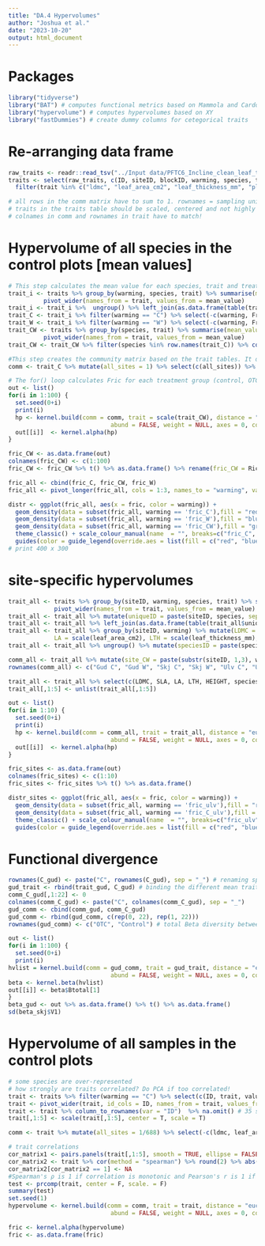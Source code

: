 ```yaml
---
title: "DA.4 Hypervolumes"
author: "Joshua et al."
date: "2023-10-20"
output: html_document
---
```

# Packages
```r
library("tidyverse")
library("BAT") # computes functional metrics based on Mammola and Cardoso (2020)
library("hypervolume") # computes hypervolumes based on XY
library("fastDummies") # create dummy columns for cetegorical traits
```

# Re-arranging data frame
```r
raw_traits <- readr::read_tsv("../Input data/PFTC6_Incline_clean_leaf_traits_2022.txt", guess_max = Inf)
traits <- select(raw_traits, c(ID, siteID, blockID, warming, species, trait, value)) %>% na.omit() %>%
  filter(trait %in% c("ldmc", "leaf_area_cm2", "leaf_thickness_mm", "plant_height_cm", "sla_cm2_g"))# one sample removed: DLL3549

# all rows in the comm matrix have to sum to 1. rownames = sampling units, colnames = species
# traits in the traits table should be scaled, centered and not highly correlated. rownames = species, colnames = traits.
# colnames in comm and rownames in trait have to match!
```

# Hypervolume of all species in the control plots [mean values]
```r
# This step calculates the mean value for each species, trait and treatment. It also removes 10 species that only occur in C or W.
trait_i <- traits %>% group_by(warming, species, trait) %>% summarise(mean_value = mean(value, na.rm = TRUE)) %>%
          pivot_wider(names_from = trait, values_from = mean_value)
trait_i <- trait_i %>%  ungroup() %>% left_join(as.data.frame(table(trait_i$species)), by = c("species" = "Var1")) %>% filter(Freq == 2)
trait_C <- trait_i %>% filter(warming == "C") %>% select(-c(warming, Freq)) %>% column_to_rownames(var = "species")
trait_W <- trait_i %>% filter(warming == "W") %>% select(-c(warming, Freq)) %>% column_to_rownames(var = "species")
trait_CW <- traits %>% group_by(species, trait) %>% summarise(mean_value = mean(value, na.rm = TRUE)) %>%
          pivot_wider(names_from = trait, values_from = mean_value)
trait_CW <- trait_CW %>% filter(species %in% row.names(trait_C)) %>% column_to_rownames(var = "species")

#This step creates the community matrix based on the trait tables. It does not matter for functional richness (Fric) computation if each species has abundance of 1 or 1/35 or 1/38 etc.
comm <- trait_C %>% mutate(all_sites = 1) %>% select(c(all_sites)) %>% t()

# The for() loop calculates Fric for each treatment group (control, OTC, both) 100 times
out <- list()
for(i in 1:100) {
  set.seed(0+i)
  print(i)
  hp <- kernel.build(comm = comm, trait = scale(trait_CW), distance = "euclidean", method.hv = "gaussian",
                             abund = FALSE, weight = NULL, axes = 0, convert = 0)
  out[[i]]  <- kernel.alpha(hp)
}

fric_CW <- as.data.frame(out)
colnames(fric_CW) <- c(1:100)
fric_CW <- fric_CW %>% t() %>% as.data.frame() %>% rename(fric_CW = Richness)

fric_all <- cbind(fric_C, fric_CW, fric_W)
fric_all <- pivot_longer(fric_all, cols = 1:3, names_to = "warming", values_to = "fric")

distr <- ggplot(fric_all, aes(x = fric, color = warming)) + 
  geom_density(data = subset(fric_all, warming == 'fric_C'),fill = "red", alpha = 0.2) +
  geom_density(data = subset(fric_all, warming == 'fric_W'),fill = "blue", alpha = 0.2) +
  geom_density(data = subset(fric_all, warming == 'fric_CW'),fill = "green", alpha = 0.2) +
  theme_classic() + scale_colour_manual(name  = "", breaks=c("fric_C", "fric_W", "fric_CW"), labels = c("C", "OTC", "Both"), values=c("red", "blue", "green")) +
  guides(color = guide_legend(override.aes = list(fill = c("red", "blue", "green")))) + theme(legend.position = c(0.9, 0.9))
# print 400 x 300
```

# site-specific hypervolumes
```r
trait_all <- traits %>% group_by(siteID, warming, species, trait) %>% summarise(mean_value = mean(value, na.rm = TRUE)) %>%
             pivot_wider(names_from = trait, values_from = mean_value)
trait_all <- trait_all %>% mutate(uniqueID = paste(siteID, species, sep = " "))
trait_all <- trait_all %>% left_join(as.data.frame(table(trait_all$uniqueID)), by = c("uniqueID" = "Var1")) %>% filter(Freq == 2)
trait_all <- trait_all %>% group_by(siteID, warming) %>% mutate(LDMC = scale(ldmc), SLA = scale(sla_cm2_g),
             LA = scale(leaf_area_cm2), LTH = scale(leaf_thickness_mm), HEIGHT = scale(plant_height_cm))
trait_all <- trait_all %>% ungroup() %>% mutate(speciesID = paste(species, substr(siteID, 1,3), warming, sep = "_")) 

comm_all <- trait_all %>% mutate(site_CW = paste(substr(siteID, 1,3), warming)) %>% select(c(site_CW, speciesID)) %>% dummy_cols(select_columns = "site_CW", remove_selected_columns = T) %>% column_to_rownames(var = "speciesID") %>% t()
rownames(comm_all) <- c("Gud C", "Gud W", "Skj C", "Skj W", "Ulv C", "Ulv W")

trait_all <- trait_all %>% select(c(LDMC, SLA, LA, LTH, HEIGHT, speciesID)) %>% column_to_rownames(var = "speciesID")
trait_all[,1:5] <- unlist(trait_all[,1:5])

out <- list()
for(i in 1:10) {
  set.seed(0+i)
  print(i)
  hp <- kernel.build(comm = comm_all, trait = trait_all, distance = "euclidean", method.hv = "gaussian",
                             abund = FALSE, weight = NULL, axes = 0, convert = 0)
  out[[i]]  <- kernel.alpha(hp)
}

fric_sites <- as.data.frame(out)
colnames(fric_sites) <- c(1:10)
fric_sites <- fric_sites %>% t() %>% as.data.frame()

distr_sites <- ggplot(fric_all, aes(x = fric, color = warming)) + 
  geom_density(data = subset(fric_all, warming == 'fric_ulv'),fill = "red", alpha = 0.2) +
  geom_density(data = subset(fric_all, warming == 'fric_C_ulv'),fill = "blue", alpha = 0.2) +
  theme_classic() + scale_colour_manual(name  = "", breaks=c("fric_ulv", "fric_C_ulv"), labels = c("OTC", "Control"), values=c("red", "blue")) +
  guides(color = guide_legend(override.aes = list(fill = c("red", "blue")))) + theme(legend.position = c(0.2, 0.9))

```

# Functional divergence
```r
rownames(C_gud) <- paste("C", rownames(C_gud), sep = "_") # renaming species to indicate they are from control plots
gud_trait <- rbind(trait_gud, C_gud) # binding the different mean traits together
comm_C_gud[,1:22] <- 0
colnames(comm_C_gud) <- paste("C", colnames(comm_C_gud), sep = "_")
gud_comm <- cbind(comm_gud, comm_C_gud)
gud_comm <- rbind(gud_comm, c(rep(0, 22), rep(1, 22)))
rownames(gud_comm) <- c("OTC", "Control") # total Beta diversity between gud OTC and control is 0.238

out <- list()
for(i in 1:100) {
  set.seed(0+i)
  print(i)
hvlist = kernel.build(comm = gud_comm, trait = gud_trait, distance = "euclidean", method.hv = "gaussian",
                             abund = FALSE, weight = NULL, axes = 0, convert = 0)
beta <- kernel.beta(hvlist)
out[[i]] <- beta$Btotal[1]
}
beta_gud <- out %>% as.data.frame() %>% t() %>% as.data.frame()
sd(beta_skj$V1)
```



# Hypervolume of all samples in the control plots
```r
# some species are over-represented
# how strongly are traits correlated? Do PCA if too correlated!
trait <- traits %>% filter(warming == "C") %>% select(c(ID, trait, value))
trait <- pivot_wider(trait, id_cols = ID, names_from = trait, values_from = value)
trait <- trait %>% column_to_rownames(var = "ID")  %>% na.omit() # 35 samples with incomplete trait data removed
trait[,1:5] <- scale(trait[,1:5], center = T, scale = T)

comm <- trait %>% mutate(all_sites = 1/688) %>% select(-c(ldmc, leaf_area_cm2, leaf_thickness_mm, plant_height_cm, sla_cm2_g)) %>% t()

# trait correlations
cor_matrix1 <- pairs.panels(trait[,1:5], smooth = TRUE, ellipse = FALSE, method = "spearman", hist.col = 5, stars = TRUE)
cor_matrix2 <- trait %>% cor(method = "spearman") %>% round(2) %>% abs() # same as pairs.panel
cor_matrix2[cor_matrix2 == 1] <- NA
#Spearman's ρ is 1 if correlation is monotonic and Pearson's r is 1 if correlation is monotonic and linear. If ρ > r,  correlation is monotonic but not linear.
test <- prcomp(trait, center = F, scale. = F)
summary(test)
set.seed(1)
hypervolume <- kernel.build(comm = comm, trait = trait, distance = "euclidean", method.hv = "gaussian",
                             abund = FALSE, weight = NULL, axes = 0, convert = 0)

fric <- kernel.alpha(hypervolume)
fric <- as.data.frame(fric)

```
